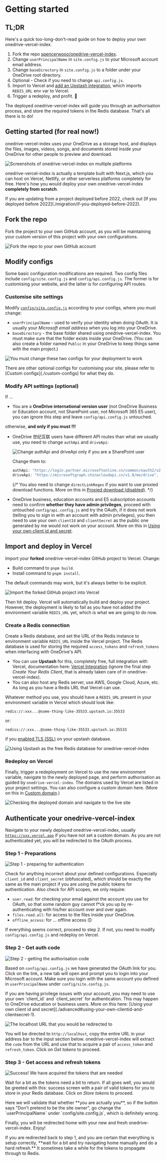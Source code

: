 
# Getting started

## TL;DR

<Callout emoji="⚡️">Here's a quick too-long-don't-read guide on how to deploy your own onedrive-vercel-index.</Callout>

1. Fork the repo [spencerwooo/onedrive-vercel-index](https://github.com/spencerwooo/onedrive-vercel-index).
2. Change `userPrincipalName` in `site.config.js` to your Microsoft account email address.
3. Change `baseDirectory` in `site.config.js` to a folder under your OneDrive root directory.
4. Optional - Check if you need to change `api.config.js`.
5. Import to Vercel and [add an Upstash integration](https://vercel.com/integrations/upstash), which imports `REDIS_URL` env var to Vercel.
6. Trigger a redeploy, and profit. 🎉

The deployed onedrive-vercel-index will guide you through an authorisation process, and store the required tokens in the Redis database. That's all there is to do!

## Getting started (for real now!)

onedrive-vercel-index uses your OneDrive as a storage host, and displays the files, images, videos, songs, and documents stored inside your OneDrive for other people to preview and download.

![Screenshots of onedrive-vercel-index on multiple platforms](./_images/getting-started/od-vercel-idx.png)

onedrive-vercel-index is actually a template built with Next.js, which you can host on Vercel, Netlify, or other serverless platforms completely for free. Here's how you would deploy your own onedrive-vercel-index **completely from scratch**.

<Callout emoji="⚠️" type="warning">
  If you are updating from a project deployed before 2022, check out [If you deployed before
  2022](./migration/if-you-deployed-before-2022).
</Callout>

## Fork the repo

Fork the project to your own GitHub account, as you will be maintaining your custom version of this project with your own configurations.

![Fork the repo to your own GitHub account](./_images/getting-started/fork-repo.png)

## Modify configs

Some basic configuration modifications are required. Two config files include `config/site.config.js` and `config/api.config.js`. The former is for customising your website, and the latter is for configuring API routes.

### Customise site settings

Modify [`config/site.config.js`](https://github.com/spencerwooo/onedrive-vercel-index/blob/main/config/site.config.js) according to your configs, where you must change:

- `userPrincipalName` - used to verify your identity when doing OAuth. It is usually your _Microsoft email address_ when you log into your OneDrive.
- `baseDirectory` - the base folder shared using onedrive-vercel-index. You must make sure that the folder exists inside your OneDrive. (You can also create a folder named `Public` in your OneDrive to keep things same with the main project.)

![You must change these two configs for your deployment to work](./_images/getting-started/change-site-config-js.png)

<Callout emoji="🍀">
  There are other optional configs for customising your site, please refer to [Custom configs](./custom-configs) for
  what they do.
</Callout>

### Modify API settings (optional)

If ...

- You are a **OneDrive international version user** (not OneDrive Business or Education account, not SharePoint user, not Microsoft 365 E5 user), you can ignore this step and leave `config/api.config.js` untouched.

otherwise, **and only if you must !!!**

- OneDrive 世纪互联 users have different API routes than what we usually use, you need to change `authApi` and `driveApi`:

  ![Change authApi and driveApi only if you are a SharePoint user](./_images/getting-started/change-api-config-js.png)

  Change them to:

  ```js
  authApi: "https://login.partner.microsoftonline.cn/common/oauth2/v2.0/token",
  driveApi: "https://microsoftgraph.chinacloudapi.cn/v1.0/me/drive",
  ```

  {/* You also need to change `directLinkRegex` if you want to use proxied download functions. More on this in [Proxied download (disabled)](). */}

- OneDrive business, education accounts and E5 subscription accounts need to confirm **whether they have admin privileges**, proceed with untouched `config/api.config.js` and try the OAuth, if it does not work (telling you to sign in with an account with admin privileges), you then need to use your own `clientId` and `clientSecret` as the public one generated by me would not work on your account. More on this in [Using your own client id and secret](./advanced#using-your-own-clientid-and-clientsecret-1).

## Import and deploy in Vercel

Import your **forked** onedrive-vercel-index GitHub project to Vercel. Change:

- Build command to `pnpm build`.
- Install command to `pnpm install`.

<Callout>The default commands may work, but it's always better to be explicit.</Callout>

![Import the forked GitHub project into Vercel](./_images/getting-started/import-to-vercel.png)

Then hit deploy. Vercel will automatically build and deploy your project. However, the deployment is likely to fail as you have not added the environment variable `REDIS_URL` yet, which is what we are going to do now.

### Create a Redis connection

Create a Redis database, and set the URL of the Redis instance to environment variable `REDIS_URL` inside the Vercel project. The Redis database is used for storing the required `access_tokens` and `refresh_tokens` when interfacing with OneDrive's API.

- You can use **Upstash** for this, completely free, full integration with Vercel, documentation here: [Vercel Integration](https://docs.upstash.com/redis/howto/vercelintegration) (ignore the final step _Create Your Redis Client_, that is already taken care of in onedrive-vercel-index).
- You can also host any Redis server, use AWS, Google Cloud, Azure, etc. As long as you have a Redis URL that Vercel can use.

Whatever method you use, you should have a `REDIS_URL` present in your environment variable in Vercel which should look like:

```
redis://:xxx...@some-thing-like-35533.upstash.io:35533
```

or:

```
rediss://:xxx...@some-thing-like-35533.upstash.io:35533
```

if you [enabled TLS (SSL)](https://docs.upstash.com/redis/howto/connectwithtls) on your upstash database.

![Using Upstash as the free Redis database for onedrive-vercel-index](./_images/getting-started/upstash-redis.png)

### Redeploy on Vercel

Finally, trigger a redeployment on Vercel to use the new environment variable, navigate to the newly deployed page, and perform authorisation as guided by `onedrive-vercel-index`. The domains used by Vercel are listed in your project settings. You can also configure a custom domain here. (More on this in [Custom domain](./advanced#setting-up-a-custom-domain).)

![Checking the deployed domain and navigate to the live site](./_images/getting-started/check-deployed-domain.png)

## Authenticate your onedrive-vercel-index

Navigate to your newly deployed onedrive-vercel-index, usually [`https://xxx.vercel.app`](https://xxx.vercel.app) if you have not set a custom domain. As you are not authenticated yet, you will be redirected to the OAuth process.

### Step 1 - Preparations

![Step 1 - preparing for authentication](./_images/getting-started/step1-preparations.png)

Check for anything incorrect about your defined configurations. Especially `client_id` and `client_secret` (obfuscated), which should be exactly the same as the main project if you are using the public tokens for authentication. Also check for API scopes, we only require:

- `user.read`: for checking your email against the account you use for OAuth, so that some random guy cannot f\*ck you up by re-authenticating with his/her account over and over again.
- `files.read.all`: for access to the files inside your OneDrive.
- `offline_access`: for ... offline access 🙃

If everything seems correct, proceed to step 2. If not, you need to modify `config/api.config.js` and redeploy on Vercel.

### Step 2 - Get auth code

![Step 2 - getting the authorisation code](./_images/getting-started/step2-get-auth-code.png)

Based on `config/api.config.js` we have generated the OAuth link for you. Click on the link, a new tab will open and prompt you to login into your Microsoft account. Make sure you login with the same account you defined in `userPrincipalName` under `config/site.config.js`.

<Callout emoji="⚠️" type="warning">
  If you are having privilege issues with your account, you may need to use your own `client_id` and `client_secret` for
  authentication. This may happen to OneDrive education or business users. More on this here: [Using your own client id
  and secret](./advanced#using-your-own-clientid-and-clientsecret-1).
</Callout>

![The [localhost](http://localhost) URL that you would be redirected to](./_images/getting-started/step2-redirect-code-localhost.png)

You will be directed to `http://localhost`, copy the entire URL in your address bar to the input section below. onedrive-vercel-index will extract the `code` from the URL and use that to acquire a pair of `access_token` and `refresh_token`. Click on _Get tokens_ to proceed.

### Step 3 - Get access and refresh tokens

![Success! We have acquired the tokens that are needed](./_images/getting-started/step3-get-tokens.png)

Wait for a bit as the tokens need a bit to return. If all goes well, you would be greeted with this: success screen with a pair of valid tokens for you to store in your Redis database. Click on _Store tokens_ to proceed.

<Callout emoji="📢">
  Here we will validate that whether **you are actually you**, so if the button says "Don't pretend to be the site
  owner", go change the `userPrincipalName` under `config/site.config.js`, which is definitely wrong.
</Callout>

Finally, you will be redirected home with your new and fresh onedrive-vercel-index. Enjoy!

<Callout emoji="⚠️" type="warning">
  If you are redirected back to step 1, and you are certain that everything is setup correctly, **wait for a bit and try
  navigating home manually and do a hard refresh.** It sometimes take a while for the tokens to propagate through to
  Redis.
</Callout>
